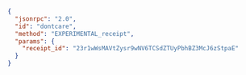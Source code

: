 ```json
{
  "jsonrpc": "2.0",
  "id": "dontcare",
  "method": "EXPERIMENTAL_receipt",
  "params": {
    "receipt_id": "23r1wWsMAVtZysr9wNV6TCSdZTUyPbhBZ3McJ6zStpaE"
  }
}
```
